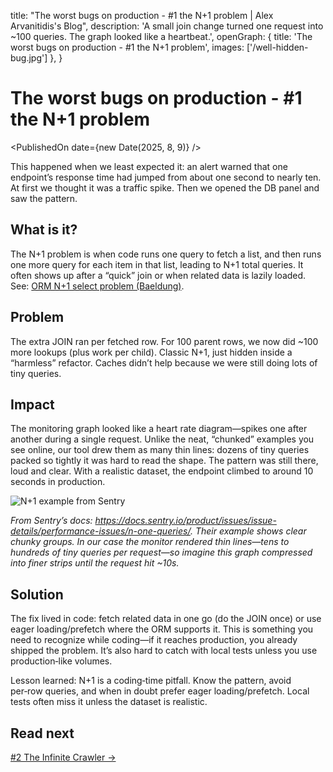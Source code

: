   title: "The worst bugs on production - #1 the N+1 problem | Alex Arvanitidis's Blog",
  description:
    'A small join change turned one request into ~100 queries. The graph looked like a heartbeat.',
  openGraph: { title: 'The worst bugs on production - #1 the N+1 problem', images: ['/well-hidden-bug.jpg'] },
}


# The worst bugs on production - #1 the N+1 problem

<PublishedOn date={new Date(2025, 8, 9)} />

<Cover src="/well-hidden-bug.jpg" alt="" caption="" />

This happened when we least expected it: an alert warned that one endpoint’s response time had jumped from about one second to nearly ten. At first we thought it was a traffic spike. Then we opened the DB panel and saw the pattern.

## What is it?

The N+1 problem is when code runs one query to fetch a list, and then runs one more query for each item in that list, leading to N+1 total queries. It often shows up after a “quick” join or when related data is lazily loaded. See: [ORM N+1 select problem (Baeldung)](https://www.baeldung.com/cs/orm-n-plus-one-select-problem).

## Problem

The extra JOIN ran per fetched row. For 100 parent rows, we now did ~100 more lookups (plus work per child). Classic N+1, just hidden inside a “harmless” refactor. Caches didn’t help because we were still doing lots of tiny queries.

## Impact

The monitoring graph looked like a heart rate diagram—spikes one after another during a single request. Unlike the neat, “chunked” examples you see online, our tool drew them as many thin lines: dozens of tiny queries packed so tightly it was hard to read the shape. The pattern was still there, loud and clear. With a realistic dataset, the endpoint climbed to around 10 seconds in production.

![N+1 example from Sentry](/n-plus-one.webp)

_From Sentry’s docs: https://docs.sentry.io/product/issues/issue-details/performance-issues/n-one-queries/. Their example shows clear chunky groups. In our case the monitor rendered thin lines—tens to hundreds of tiny queries per request—so imagine this graph compressed into finer strips until the request hit ~10s._

## Solution

The fix lived in code: fetch related data in one go (do the JOIN once) or use eager loading/prefetch where the ORM supports it. This is something you need to recognize while coding—if it reaches production, you already shipped the problem. It’s also hard to catch with local tests unless you use production‑like volumes.

Lesson learned: N+1 is a coding‑time pitfall. Know the pattern, avoid per‑row queries, and when in doubt prefer eager loading/prefetch. Local tests often miss it unless the dataset is realistic.

## Read next

[#2 The Infinite Crawler →](/blog/worst-bugs-infinite-crawler)
